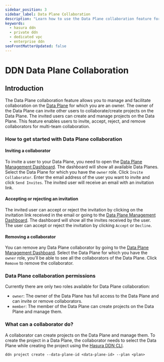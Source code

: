 ```yaml
---
sidebar_position: 3
sidebar_label: Data Plane Collaboration
description: "Learn how to use the Data Plane collaboration feature for Private DDN."
keywords:
  - hasura ddn
  - private ddn
  - dedicated vpc
  - enterprise ddn
seoFrontMatterUpdated: false
---
```



# DDN Data Plane Collaboration

## Introduction

The Data Plane collaboration feature allows you to manage and facilitate collaboration on the
[Data Plane](/architecture/overview.mdx#data-plane) for which you are an owner. The owner of the Data Plane can invite
other users to collaborate/create projects on the Data Plane. The invited users can create and manage projects on the
Data Plane. This feature enables users to invite, accept, reject, and remove collaborators for multi-team collaboration.

### How to get started with Data Plane collaboration

#### Inviting a collaborator

To invite a user to your Data Plane, you need to open the
[Data Plane Management Dashboard](https://console.hasura.io/data-plane/). The dashboard will show all available Data
Planes. Select the Data Plane for which you have the `owner` role. Click `Invite Collaborator`. Enter the email address
of the user you want to invite and click `Send Invites`. The invited user will receive an email with an invitation link.

<Thumbnail src="/img/deployment/hasura-ddn/invite_data_plane_collaborator.png" alt="Invite Data Plane Collaborator" />

#### Accepting or rejecting an invitation

The invited user can accept or reject the invitation by clicking on the invitation link received in the email or going
to the [Data Plane Management Dashboard](https://console.hasura.io/data-plane/). The dashboard will show all the invites
received by the user. The user can accept or reject the invitation by clicking `Accept` or `Decline`.

<Thumbnail
  src="/img/deployment/hasura-ddn/accept_reject_data_plane_invitation.png"
  alt="Accept or Reject Data Plane Invitation"
/>

#### Removing a collaborator

You can remove any Data Plane collaborator by going to the
[Data Plane Management Dashboard](https://console.hasura.io/data-plane/). Select the Data Plane for which you have the
`owner` role, you'll be able to see all the collaborators of the Data Plane. Click `Remove` to remove the collaborator.

<Thumbnail src="/img/deployment/hasura-ddn/remove_data_plane_collaborator.png" alt="Remove Data Plane Collaborator" />

### Data Plane collaboration permissions

Currently there are only two roles available for Data Plane collaboration:

- `owner`: The owner of the Data Plane has full access to the Data Plane and can invite or remove collaborators.
- `member`: The member of the Data Plane can create projects on the Data Plane and manage them.

### What can a collaborator do?

A collaborator can create projects on the Data Plane and manage them. To create the project in a Data Plane, the
collaborator needs to select the Data Plane while creating the project using the
[Hasura DDN CLI](/deployment/hasura-ddn/deploying-your-project/tutorial/create-a-project/).

```
ddn project create --data-plane-id <data-plane-id> --plan <plan>
```
